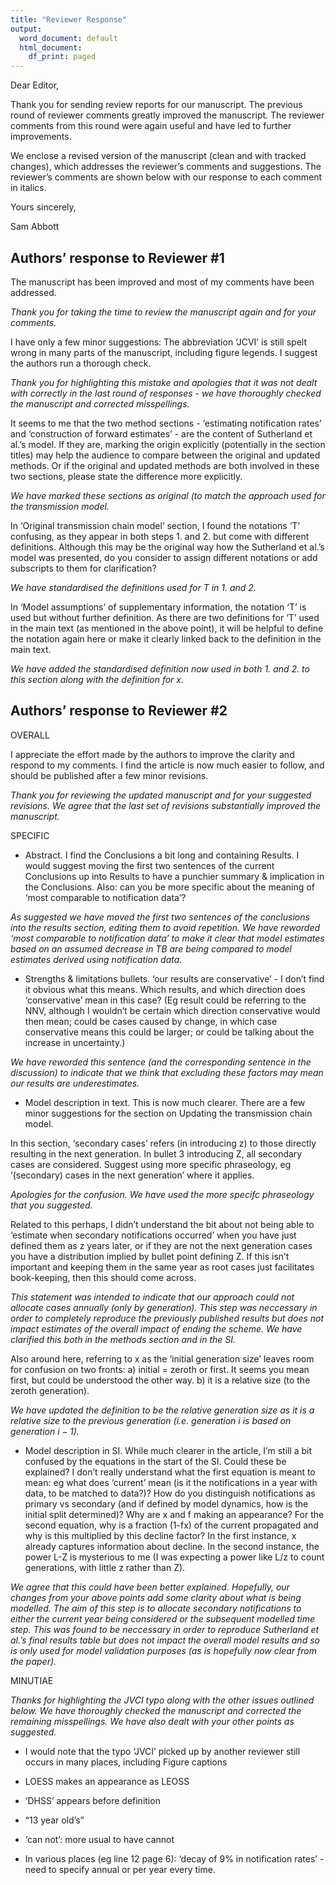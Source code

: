 ```yaml
---
title: "Reviewer Response"
output:
  word_document: default
  html_document:
    df_print: paged
---
```



Dear Editor,

Thank you for sending review reports for our manuscript. The previous round of reviewer comments greatly improved the manuscript. The reviewer comments from this round were again useful and have led to further improvements.

We enclose a revised version of the manuscript (clean and with tracked changes), which addresses the reviewer’s comments and suggestions. The reviewer’s comments are shown below with our response to each comment in italics.

Yours sincerely,

Sam Abbott

## Authors' response to Reviewer #1

The manuscript has been improved and most of my comments have been addressed.

*Thank you for taking the time to review the manuscript again and for your comments.*

I have only a few minor suggestions: 
The abbreviation 'JCVI' is still spelt wrong in many parts of the manuscript, including figure legends. I suggest the authors run a thorough check. 

*Thank you for highlighting this mistake and apologies that it was not dealt with correctly in the last round of responses - we have thoroughly checked the manuscript and corrected misspellings.*

It seems to me that the two method sections - 'estimating notification rates' and 'construction of forward estimates' - are the content of Sutherland et al.'s model. If they are, marking the origin explicitly (potentially in the section titles) may help the audience to compare between the original and updated methods. Or if the original and updated methods are both involved in these two sections, please state the difference more explicitly. 


*We have marked these sections as original (to match the approach used for the transmission model.*

In 'Original transmission chain model' section, I found the notations 'T' confusing, as they appear in both steps 1. and 2. but come with different definitions. Although this may be the original way how the Sutherland et al.'s model was presented, do you consider to assign different notations or add subscripts to them for clarification? 

*We have standardised the definitions used for T in 1. and 2. *

In 'Model assumptions' of supplementary information, the notation 'T' is used but without further definition. As there are two definitions for 'T' used in the main text (as mentioned in the above point), it will be helpful to define the notation again here or make it clearly linked back to the definition in the main text. 

*We have added the standardised definition now used in both 1. and 2. to this section along with the definition for $x$.*

## Authors' response to Reviewer #2

OVERALL 

I appreciate the effort made by the authors to improve the clarity and respond to my comments. I find the article is now much easier to follow, and should be published after a few minor revisions. 

*Thank you for reviewing the updated manuscript and for your suggested revisions. We agree that the last set of revisions substantially improved the manuscript. *

SPECIFIC 

- Abstract. I find the Conclusions a bit long and containing Results. I would suggest moving the first two sentences of the current Conclusions up into Results to have a punchier summary & implication in the Conclusions. Also: can you be more specific about the meaning of 'most comparable to notification data'? 

*As suggested we have moved the first two sentences of the conclusions into the results section, editing them to avoid repetition. We have reworded 'most comparable to notification data' to make it clear that model estimates based on an assumed decrease in TB are being compared to model estimates derived using notification data.  *

- Strengths & limitations bullets. 'our results are conservative' - I don't find it obvious what this means. Which results, and which direction does 'conservative' mean in this case? (Eg result could be referring to the NNV, although I wouldn't be certain which direction conservative would then mean; could be cases caused by change, in which case conservative means this could be larger; or could be talking about the increase in uncertainty.) 

*We have reworded this sentence (and the corresponding sentence in the discussion) to indicate that we think that excluding these factors may mean our results are underestimates.*

- Model description in text. This is now much clearer. There are a few minor suggestions for the section on Updating the transmission chain model. 

In this section, 'secondary cases' refers (in introducing z) to those directly resulting in the next generation. In bullet 3 introducing Z, all secondary cases are considered. Suggest using more specific phraseology, eg '(secondary) cases in the next generation' where it applies. 

*Apologies for the confusion. We have used the more specifc phraseology that you suggested.*


Related to this perhaps, I didn't understand the bit about not being able to 'estimate when secondary notifications occurred' when you have just defined them as z years later, or if they are not the next generation cases you have a distribution implied by bullet point defining Z. If this isn't important and keeping them in the same year as root cases just facilitates book-keeping, then this should come across. 

*This statement was intended to indicate that our approach could not allocate cases annually (only by generation). This step was neccessary in order to completely reproduce the previously published results but does not impact estimates of the overall impact of ending the scheme. We have clarified this both in the methods section and in the SI.*

Also around here, referring to x as the 'initial generation size' leaves room for confusion on two fronts: a) initial = zeroth or first. It seems you mean first, but could be understood the other way. b) it is a relative size (to the zeroth generation). 

*We have updated the definition to be the relative generation size as it is a relative size to the previous generation (i.e. generation $i$ is based on generation $i - 1$).*

- Model description in SI. While much clearer in the article, I'm still a bit confused by the equations in the start of the SI. Could these be explained? I don't really understand what the first equation is meant to mean: eg what does 'current' mean (is it the notifications in a year with data, to be matched to data?)? How do you distinguish notifications as primary vs secondary (and if defined by model dynamics, how is the initial split determined)? Why are x and f making an appearance? For the second equation, why is a fraction (1-fx) of the current propagated and why is this multiplied by this decline factor? In the first instance, x already captures information about decline. In the second instance, the power L-Z is mysterious to me (I was expecting a power like L/z to count generations, with little z rather than Z). 

*We agree that this could have been better explained. Hopefully, our changes from your above points add some clarity about what is being modelled. The aim of this step is to allocate secondary notifications to either the current year being considered or the subsequent modelled time step. This was found to be neccessary in order to reproduce Sutherland et al.'s final results table but does not impact the overall model results and so is only used for model validation purposes (as is hopefully now clear from the paper).*


MINUTIAE 

*Thanks for highlighting the JVCI typo along with the other issues outlined below. We have thoroughly checked the manuscript and corrected the remaining misspellings. We have also dealt with your other points as suggested.* 

- I would note that the typo 'JVCI' picked up by another reviewer still occurs in many places, including Figure captions 

- LOESS makes an appearance as LEOSS 

- 'DHSS' appears before definition 

- "13 year old's" 

- 'can not': more usual to have cannot 

- In various places (eg line 12 page 6): 'decay of 9% in notification rates' - need to specify annual or per year every time.

